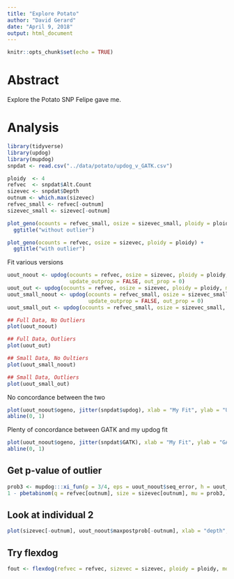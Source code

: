 ```yaml
---
title: "Explore Potato"
author: "David Gerard"
date: "April 9, 2018"
output: html_document
---
```


```r
knitr::opts_chunk$set(echo = TRUE)
```

# Abstract

Explore the Potato SNP Felipe gave me.

# Analysis

```r
library(tidyverse)
library(updog)
library(mupdog)
snpdat <- read.csv("../data/potato/updog_v_GATK.csv")
```

```r
ploidy  <- 4
refvec  <- snpdat$Alt.Count
sizevec <- snpdat$Depth
outnum <- which.max(sizevec)
refvec_small <- refvec[-outnum]
sizevec_small <- sizevec[-outnum]

plot_geno(ocounts = refvec_small, osize = sizevec_small, ploidy = ploidy) +
  ggtitle("without outlier")

plot_geno(ocounts = refvec, osize = sizevec, ploidy = ploidy) +
  ggtitle("with outlier")
```

Fit various versions
```r
uout_noout <- updog(ocounts = refvec, osize = sizevec, ploidy = ploidy, model = "hw", 
                    update_outprop = FALSE, out_prop = 0)
uout_out <- updog(ocounts = refvec, osize = sizevec, ploidy = ploidy, model = "hw")
uout_small_noout <- updog(ocounts = refvec_small, osize = sizevec_small, ploidy = ploidy, model = "hw",
                          update_outprop = FALSE, out_prop = 0)
uout_small_out <- updog(ocounts = refvec_small, osize = sizevec_small, ploidy = ploidy, model = "hw")
```

```r
## Full Data, No Outliers
plot(uout_noout)

## Full Data, Outliers
plot(uout_out)

## Small Data, No Oultiers
plot(uout_small_noout)

## Small Data, Outliers
plot(uout_small_out)
```

No concordance between the two
```r
plot(uout_noout$ogeno, jitter(snpdat$updog), xlab = "My Fit", ylab = "Updog Colleague Fit")
abline(0, 1)
```

Plenty of concordance between GATK and my updog fit
```r
plot(uout_noout$ogeno, jitter(snpdat$GATK), xlab = "My Fit", ylab = "GATK Colleague Fit")
abline(0, 1)
```

## Get p-value of outlier
```r
prob3 <- mupdog:::xi_fun(p = 3/4, eps = uout_noout$seq_error, h = uout_noout$bias_val)
1 - pbetabinom(q = refvec[outnum], size = sizevec[outnum], mu = prob3, rho = uout_noout$od_param, log_p = FALSE)
```

## Look at individual 2
```r
plot(sizevec[-outnum], uout_noout$maxpostprob[-outnum], xlab = "depth", ylab = "maxpostprob")
```

## Try flexdog

```r
fout <- flexdog(refvec = refvec, sizevec = sizevec, ploidy = ploidy, model = "ash")
```

